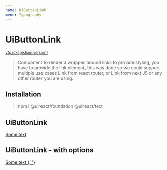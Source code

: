 ```yaml
---
name: UiButtonLink
menu: Typography
---
```





# UiButtonLink

<sup>
  <a href="https://github.com/inavac182/ui-react/blob/main/packages/text/" target="_blank">
    v{packageJson.version}
  </a>
</sup>

> Component to render a wrapper around links to provide styling, you have to provide the link element, this was done so we could support
> multiple use cases Link from react router, or Link from next JS or any other router you are using.

## Installation

> npm i @uireact/foundation @uireact/text

## UiButtonLink

<Playground>
  <UiButtonLink>
    <a href="https://uireact.io/">Some text</a>
  </UiButtonLink>
</Playground>

## UiButtonLink - with options

<Playground>
  <UiButtonLink fullWidth inverseTextColoration size="xlarge" fontStyle="italic">
    <UiSpacing padding={{ block: 'four' }}>
      <a href="https://uireact.io/">
        Some text <UiIcon icon="Link" inverseColoration />{' '}
      </a>
    </UiSpacing>
  </UiButtonLink>
</Playground>
